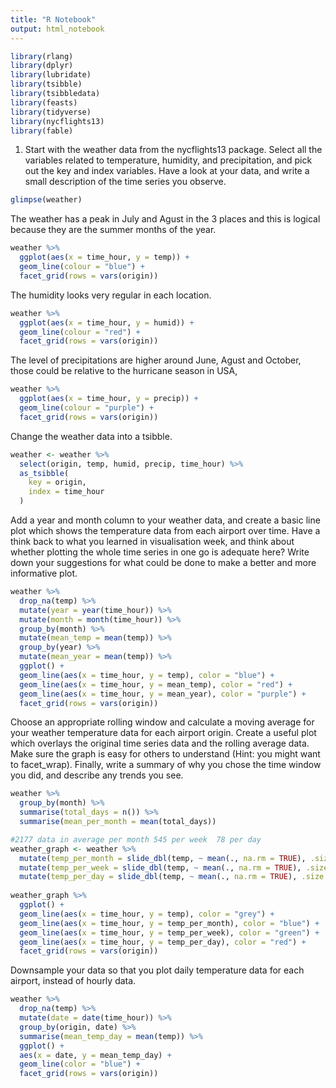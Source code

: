 ```yaml
---
title: "R Notebook"
output: html_notebook
---
```


```r
library(rlang)
library(dplyr)
library(lubridate)
library(tsibble)
library(tsibbledata)
library(feasts)
library(tidyverse)
library(nycflights13)
library(fable)
```

1. Start with the weather data from the nycflights13 package. Select all the variables related to temperature, humidity, and precipitation, and pick out the key and index variables. Have a look at your data, and write a small description of the time series you observe. 
```r
glimpse(weather)
```
The weather has a peak in July and Agust in the 3 places and this is logical because they are the summer months of the year.
```r
weather %>%
  ggplot(aes(x = time_hour, y = temp)) +
  geom_line(colour = "blue") +
  facet_grid(rows = vars(origin))
```
The humidity looks very regular in each location.
```r
weather %>%
  ggplot(aes(x = time_hour, y = humid)) +
  geom_line(colour = "red") +
  facet_grid(rows = vars(origin))
```
The level of precipitations are higher around June, Agust and October, those could be relative to the hurricane season in USA, 
```r
weather %>%
  ggplot(aes(x = time_hour, y = precip)) +
  geom_line(colour = "purple") +
  facet_grid(rows = vars(origin))
```

Change the weather data into a tsibble. 
```r

weather <- weather %>%
  select(origin, temp, humid, precip, time_hour) %>%
  as_tsibble(
    key = origin,
    index = time_hour
  )
```

Add a year and month column to your weather data, and create a basic line plot which shows the temperature data from each airport over time. Have a think back to what you learned in visualisation week, and think about whether plotting the whole time series in one go is adequate here? Write down your suggestions for what could be done to make a better and more informative plot. 
```r
weather %>%
  drop_na(temp) %>%
  mutate(year = year(time_hour)) %>%
  mutate(month = month(time_hour)) %>%
  group_by(month) %>%
  mutate(mean_temp = mean(temp)) %>%
  group_by(year) %>%
  mutate(mean_year = mean(temp)) %>%
  ggplot() +
  geom_line(aes(x = time_hour, y = temp), color = "blue") +
  geom_line(aes(x = time_hour, y = mean_temp), color = "red") +
  geom_line(aes(x = time_hour, y = mean_year), color = "purple") +
  facet_grid(rows = vars(origin))
```

Choose an appropriate rolling window and calculate a moving average for your weather temperature data for each airport origin. Create a useful plot which overlays the original time series data and the rolling average data. Make sure the graph is easy for others to understand (Hint: you might want to facet_wrap). Finally, write a summary of why you chose the time window you did, and describe any trends you see. 

```r
weather %>%
  group_by(month) %>%
  summarise(total_days = n()) %>%
  summarise(mean_per_month = mean(total_days))

#2177 data in average per month 545 per week  78 per day
weather_graph <- weather %>%
  mutate(temp_per_month = slide_dbl(temp, ~ mean(., na.rm = TRUE), .size = 2177)) %>%
  mutate(temp_per_week = slide_dbl(temp, ~ mean(., na.rm = TRUE), .size = 545)) %>%
  mutate(temp_per_day = slide_dbl(temp, ~ mean(., na.rm = TRUE), .size = 78))
  
weather_graph %>%
  ggplot() +
  geom_line(aes(x = time_hour, y = temp), color = "grey") +
  geom_line(aes(x = time_hour, y = temp_per_month), color = "blue") +
  geom_line(aes(x = time_hour, y = temp_per_week), color = "green") +
  geom_line(aes(x = time_hour, y = temp_per_day), color = "red") +
  facet_grid(rows = vars(origin))
```
Downsample your data so that you plot daily temperature data for each airport, instead of hourly data. 
```r
weather %>%
  drop_na(temp) %>%
  mutate(date = date(time_hour)) %>%
  group_by(origin, date) %>%
  summarise(mean_temp_day = mean(temp)) %>%
  ggplot() +
  aes(x = date, y = mean_temp_day) +
  geom_line(color = "blue") +
  facet_grid(rows = vars(origin))

```



